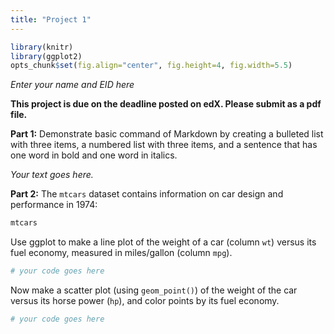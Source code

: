 ```yaml
---
title: "Project 1"
---
```


```r
library(knitr)
library(ggplot2)
opts_chunk$set(fig.align="center", fig.height=4, fig.width=5.5)
```

*Enter your name and EID here*

**This project is due on the deadline posted on edX. Please submit as a pdf file.**


**Part 1:** Demonstrate basic command of Markdown by creating a bulleted list with three items, a numbered list with three items, and a sentence that has one word in bold and one word in italics.

*Your text goes here.*

**Part 2:** The `mtcars` dataset contains information on car design and performance in 1974:

```r
mtcars
```

Use ggplot to make a line plot of the weight of a car (column `wt`) versus its fuel economy, measured in miles/gallon (column `mpg`).

```r
# your code goes here
```

Now make a scatter plot (using `geom_point()`) of the weight of the car versus its horse power (`hp`), and color points by its fuel economy.

```r
# your code goes here
```
